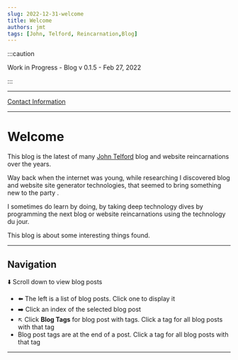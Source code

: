 ```yaml
---
slug: 2022-12-31-welcome
title: Welcome
authors: jmt
tags: [John, Telford, Reincarnation,Blog]
---
```


:::caution

Work in Progress - Blog v 0.1.5 - Feb 27, 2022

:::

---

[Contact Information](https://johntelford.com/contact.html)

---

# Welcome

This blog is the latest of many [John Telford](https://johntelford.com) blog and website reincarnations over the years. 

Way back when the internet was young, while researching I discovered blog and website site generator technologies, that seemed to bring something new to the party .

I sometimes do learn by doing, by taking deep technology dives by programming the next blog or website reincarnations using the technology du jour.

This blog is about some interesting things found.

---

## Navigation

⬇️ Scroll down to view blog posts
- ⬅️ The left is a list of blog posts. Click one to display it
- ➡️ Click an index of the selected blog post
- ↖️ Click **Blog Tags** for blog post with tags. Click a tag for all blog posts with that tag
- Blog post tags are at the end of a post. Click a tag for all blog posts with that tag

---

